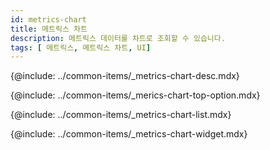 ```yaml
---
id: metrics-chart
title: 메트릭스 차트
description: 메트릭스 데이터를 차트로 조회할 수 있습니다. 
tags: [ 메트릭스, 메트릭스 차트, UI]
---
```



<!-- 개요 -->
{@include: ../common-items/_metrics-chart-desc.mdx}

<ProdImg img='metrics-chart-all.png' desc='' />

<!-- 상단 옵션 -->
{@include: ../common-items/_merics-chart-top-option.mdx}

<!-- 지표 목록 -->
{@include: ../common-items/_metrics-chart-list.mdx} 

<!-- 차트 위젯 -->
{@include: ../common-items/_metrics-chart-widget.mdx} 
